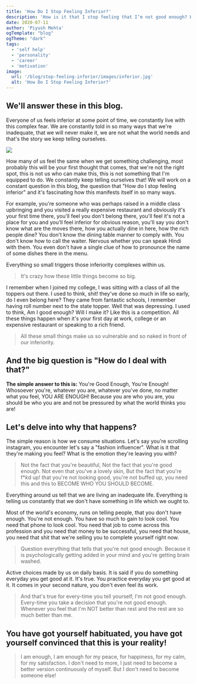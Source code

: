 ```yaml
---
title: 'How Do I Stop Feeling Inferior?'
description: 'How is it that I stop feeling that I’m not good enough? How to stop feeling inferior or inferiority complex? Do you feel like a loser? How to feel confident and not get intimidated by others?'
date: 2020-07-11
author: 'Piyush Mehta'
ogTemplate: "blog"
ogTheme: "dark"
tags:
  - 'self help'
  - 'personality'
  - 'career'
  - 'motivation'
image:
  url: '/blog/stop-feeling-inferior/images/inferior.jpg'
  alt: 'How Do I Stop Feeling Inferior?'
---
```


## We'll answer these in this blog.

Everyone of us feels inferior at some point of time, we constantly live with this complex fear. We are constantly told in so many ways that we're inadequate, that we will never make it, we are not what the world needs and that's the story we keep telling ourselves.

![](https://images.everydayhealth.com/images/complications-of-inferiority-complex-how-it-can-affect-your-body-in-the-short-and-long-term-722x406.jpg?sfvrsn=57c697b6_1)

How many of us feel the same when we get something challenging, most probably this will be your first thought that comes, that we're not the right spot, this is not us who can make this, this is not something that I'm equipped to do. We constantly keep telling ourselves that! We will work on a constant question in this blog, the question that "How do I stop feeling inferior" and it's fascinating how this manifests itself in so many ways.

For example, you're someone who was perhaps raised in a middle class upbringing and you visited a really expensive restaurant and obviously it's your first time there, you'll feel you don't belong there, you'll feel it's not a place for you and you'll feel inferior for obvious reason, you'll say you don't know what are the moves there, how you actually dine in here, how the rich people dine? You don't know the dining table manner to comply with. You don't know how to call the waiter. Nervous whether you can speak Hindi with them. You even don't have a single clue of how to pronounce the name of some dishes there in the menu.

Everything so small triggers those inferiority complexes within us.

> It's crazy how these little things become so big.

I remember when I joined my college, I was sitting with a class of all the toppers out there. I used to think, shit! they've done so much in life so early, do I even belong here? They came from fantastic schools, I remember having roll number next to the state topper. Well that was depressing. I used to think, Am I good enough? Will I make it? Like this is a competition. All these things happen when it's your first day at work, college or an expensive restaurant or speaking to a rich friend.

> All these small things make us so vulnerable and so naked in front of our inferiority.

## And the big question is "How do I deal with that?"

**The simple answer to this is:** You're Good Enough, You're Enough! Whosoever you're, whatever you are, whatever you've done, no matter what you feel, YOU ARE ENOUGH! Because you are who you are, you should be who you are and not be pressured by what the world thinks you are!

## Let's delve into why that happens?

The simple reason is how we consume situations. Let's say you're scrolling instagram, you encounter let's say a "fashion influencer". What is it that they're making you feel? What is the emotion they're leaving you with?

> Not the fact that you're beautiful, Not the fact that you're good enough. Not even that you've a lovely skin, But the fact that you're f\**k*d up! that you're not looking good, you're not buffed up, you need this and this to BECOME WHO YOU SHOULD BECOME.

Everything around us tell that we are living an inadequate life. Everything is telling us constantly that we don't have something in life which we ought to.

Most of the world's economy, runs on telling people, that you don't have enough. You're not enough. You have so much to gain to look cool. You need that phone to look cool. You need that job to come across this profession and you need that money to be successful, you need that house, you need that shit that we're selling you to complete yourself right now.

> Question everything that tells that you're not good enough. Because it is psychologically getting added in your mind and you're getting brain washed.

Active choices made by us on daily basis. It is said if you do something everyday you get good at it. It's true. You practice everyday you get good at it. It comes in your second nature, you don't even feel its work.

> And that's true for every-time you tell yourself, I'm not good enough. Every-time you take a decision that you're not good enough. Whenever you feel that I'm NOT better than rest and the rest are so much better than me.

## You have got yourself habituated, you have got yourself convinced that this is your reality!

> I am enough, I am enough for my peace, for happiness, for my calm, for my satisfaction. I don't need to more, I just need to become a better version continuously of myself. But I don't need to become someone else!
